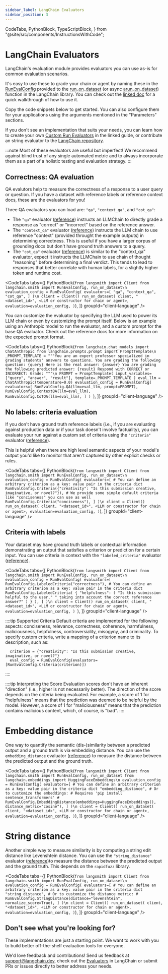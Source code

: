 ```yaml
---
sidebar_label: LangChain Evaluators
sidebar_position: 3
---
```


  CodeTabs,
  PythonBlock,
  TypeScriptBlock,
} from "@site/src/components/InstructionsWithCode";

# LangChain Evaluators

LangChain's evaluation module provides evaluators you can use as-is for common evaluation scenarios.

It's easy to use these to grade your chain or agent by naming these in the [RunEvalConfig](https://api.python.langchain.com/en/latest/smith/langchain.smith.evaluation.config.RunEvalConfig.html#langchain.smith.evaluation.config.RunEvalConfig) provided to the [run_on_dataset](https://api.python.langchain.com/en/latest/smith/langchain.smith.evaluation.runner_utils.run_on_dataset.html#langchain.smith.evaluation.runner_utils.run_on_dataset) (or async [arun_on_dataset](https://api.python.langchain.com/en/latest/smith/langchain.smith.evaluation.runner_utils.arun_on_dataset.html#langchain.smith.evaluation.runner_utils.arun_on_dataset)) function in the LangChain library. You can check out the [linked doc](https://python.langchain.com/docs/guides/langsmith) for a quick walkthrough of how to use it.

Copy the code snippets below to get started. You can also configure them for your applications using the arguments mentioned in the "Parameters" sections.

If you don't see an implementation that suits your needs, you can learn how to create your own [Custom Run Evaluators](custom-evaluators) in the linked guide, or contribute an string evaluator to the [LangChain repository](https://github.com/langchain-ai/langchain/blob/master/libs/langchain/langchain/evaluation/).

:::note
Most of these evaluators are useful but imperfect! We recommend against blind trust of any single automated metric and to always incorporate them as a part of a holistic testing and evaluation strategy.
:::

## Correctness: QA evaluation

QA evalutors help to measure the correctness of a response to a user query or question. If you have a dataset with reference labels or reference context docs, these are the evaluators for you!

Three QA evaluators you can load are: `"qa"`, `"context_qa"`, and `"cot_qa"`:

- The `"qa"` evaluator ([reference](https://api.python.langchain.com/en/latest/evaluation/langchain.evaluation.qa.eval_chain.QAEvalChain.html#langchain-evaluation-qa-eval-chain-qaevalchain)) instructs an LLMChain to directly grade a response as "correct" or "incorrect" based on the reference answer.
- The `"context_qa"` evaluator ([reference](https://api.python.langchain.com/en/latest/evaluation/langchain.evaluation.qa.eval_chain.ContextQAEvalChain.html#langchain.evaluation.qa.eval_chain.ContextQAEvalChain)) instructs the LLM chain to use reference "context" (provided throught the example outputs) in determining correctness. This is useful if you have a larger corpus of grounding docs but don't have ground truth answers to a query.
- The `"cot_qa"` evaluator ([reference](https://api.python.langchain.com/en/latest/evaluation/langchain.evaluation.qa.eval_chain.CotQAEvalChain.html#langchain.evaluation.qa.eval_chain.CotQAEvalChain)) is similar to the "context_qa" evaluator, expect it instructs the LLMChain to use chain of thought "reasoning" before determining a final verdict. This tends to lead to responses that better correlate with human labels, for a slightly higher token and runtime cost.

<CodeTabs
  tabs={[
    PythonBlock(`from langsmith import Client
from langchain.smith import RunEvalConfig, run_on_dataset\n
evaluation_config = RunEvalConfig(
    evaluators=[
        "qa",
        "context_qa",
        "cot_qa",
    ]
)\n
client = Client()
run_on_dataset(
    client,
    "<dataset_id>",
    <LLM or constructor for chain or agent>,
    evaluation=evaluation_config,
)`),
  ]}
  groupId="client-language"
/>

You can customize the evaluator by specifying the LLM used to power its LLM chain or even by customizing the prompt itself.
Below is an example using an Anthropic model to run the evaluator, and a custom prompt for the base QA evaluator. Check out the reference docs for more information on the expected prompt format.

<CodeTabs
  tabs={[
    PythonBlock(`from langchain.chat_models import ChatAnthropic
from langchain.prompts.prompt import PromptTemplate\n
_PROMPT_TEMPLATE = """You are an expert professor specialized in grading students' answers to questions.
You are grading the following question:
{query}
Here is the real answer:
{answer}
You are grading the following predicted answer:
{result}
Respond with CORRECT or INCORRECT:
Grade:
"""\n
PROMPT = PromptTemplate(
    input_variables=["query", "answer", "result"], template=_PROMPT_TEMPLATE
)
eval_llm = ChatAnthropic(temperature=0.0)
evaluation_config = RunEvalConfig(
    evaluators=[
        RunEvalConfig.QA(llm=eval_llm, prompt=PROMPT),
        RunEvalConfig.ContextQA(llm=eval_llm),
        RunEvalConfig.CoTQA(llm=eval_llm),
    ]
)
`),
  ]}
  groupId="client-language"
/>

## No labels: criteria evaluation

If you don't have ground truth reference labels (i.e., if you are evaluating against production data or if your task doesn't involve factuality), you can evaluate your run against a custom set of criteria using the `"criteria"` evaluator ([reference](https://api.python.langchain.com/en/latest/evaluation/langchain.evaluation.criteria.eval_chain.CriteriaEvalChain.html)).

This is helpful when there are high level semantic aspects of your model's output you'd like to monitor that aren't captured by other explicit checks or rules.

<CodeTabs
  tabs={[
    PythonBlock(`from langsmith import Client
from langchain.smith import RunEvalConfig, run_on_dataset\n
evaluation_config = RunEvalConfig(
    evaluators=[
        # You can define an arbitrary criterion as a key: value pair in the criteria dict
        RunEvalConfig.Criteria({"creativity": "Is this submission creative, imaginative, or novel?"}),
        # We provide some simple default criteria like "conciseness" you can use as well
        RunEvalConfig.Criteria("conciseness"),
    ]
)\n
client = Client()
run_on_dataset(
    client,
    "<dataset_id>",
    <LLM or constructor for chain or agent>,
    evaluation=evaluation_config,
)`),
  ]}
  groupId="client-language"
/>

## Criteria with labels

Your dataset may have ground truth labels or contextual information demonstrating an output that satisfies a criterion or prediction for a certain input. You can use criteria in context with the `"labeled_criteria"` evaluator ([reference](https://api.python.langchain.com/en/latest/evaluation/langchain.evaluation.criteria.eval_chain.LabeledCriteriaEvalChain.html)).

<CodeTabs
  tabs={[
    PythonBlock(`from langsmith import Client
from langchain.smith import RunEvalConfig, run_on_dataset\n
evaluation_config = RunEvalConfig(
    evaluators=[
        RunEvalConfig.LabeledCriteria("correctness"),
        # You can define an arbitrary criterion as a key: value pair in the criteria dict
        RunEvalConfig.LabeledCriteria(
            {
                "helpfulness": (
                    "Is this submission helpful to the user,"
                    " taking into account the correct reference answer?"
                )
            }
        ),
    ]
)\n
client = Client()
run_on_dataset(
    client,
    "<dataset_id>",
    <LLM or constructor for chain or agent>,
    evaluation=evaluation_config,
)
`),
  ]}
  groupId="client-language"
/>

::::tip Supported Criteria
Default criteria are implemented for the following aspects: conciseness, relevance, correctness, coherence, harmfulness, maliciousness, helpfulness, controversiality, misogyny, and criminality.
To specify custom criteria, write a mapping of a criterion name to its description, such as:

      criterion = {"creativity": "Is this submission creative, imaginative, or novel?"}
      eval_config = RunEvalConfig(evaluators=[RunEvalConfig.Criteria(criterion)])

::::

::::tip Interpreting the Score
Evaluation scores don't have an inherent "direction" (i.e., higher is not necessarily better).
The direction of the score depends on the criteria being evaluated. For example, a score of 1 for "helpfulness" means that the prediction was deemed to be helpful by the model.
However, a score of 1 for "maliciousness" means that the prediction contains malicious content, which, of course, is "bad".
::::

# Embedding distance

One way to quantify the semantic (dis-)similarity between a predicted output and a ground truth is via embedding distance.
You can use the `embedding_distance` evaluator ([reference](https://api.python.langchain.com/en/latest/evaluation/langchain.evaluation.embedding_distance.base.EmbeddingDistanceEvalChain.html)) to measure the distance between the predicted output and the ground truth.

<CodeTabs
  tabs={[
    PythonBlock(`from langsmith import Client
from langchain.smith import RunEvalConfig, run_on_dataset
from langchain.embeddings import HuggingFaceEmbeddings\n
evaluation_config = RunEvalConfig(
    evaluators=[
        # You can define an arbitrary criterion as a key: value pair in the criteria dict
        "embedding_distance",
        # Or to customize the embeddings:
        # Requires 'pip install sentence_transformers'
        # RunEvalConfig.EmbeddingDistance(embeddings=HuggingFaceEmbeddings(), distance_metric="cosine"),
    ]
)\n
client = Client()
run_on_dataset(
    client,
    "<dataset_id>",
    <LLM or constructor for chain or agent>,
    evaluation=evaluation_config,
)`),
  ]}
  groupId="client-language"
/>

# String distance

Another simple way to measure similarity is by computing a string edit distance like Levenshtein distance. You can use the `"string_distance"` evaluator ([reference](https://api.python.langchain.com/en/latest/evaluation/langchain.evaluation.string_distance.base.StringDistanceEvalChain.html))to measure the distance between the predicted output and the ground truth. This depends on the `rapidfuzz` library.

<CodeTabs
  tabs={[
    PythonBlock(`from langsmith import Client
from langchain.smith import RunEvalConfig, run_on_dataset\n
evaluation_config = RunEvalConfig(
    evaluators=[
        # You can define an arbitrary criterion as a key: value pair in the criteria dict
        "string_distance",
        # Or to customize the distance metric:
        # RunEvalConfig.StringDistance(distance="levenshtein", normalize_score=True),
    ]
)\n
client = Client()
run_on_dataset(
    client,
    "<dataset_id>",
    <LLM or constructor for chain or agent>,
    evaluation=evaluation_config,
)`),
  ]}
  groupId="client-language"
/>

## Don't see what you're looking for?

These implementations are just a starting point. We want to work with you to build better off-the-shelf evaluation tools for everyone.

We'd love feedback and contributions! Send us feedback at support@langchain.dev, check out the [Evaluators](https://python.langchain.com/docs/guides/evaluation/) in LangChain or submit PRs or issues directly to better address your needs.
